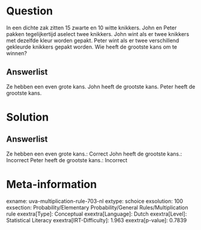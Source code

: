 Question
========

In een dichte zak zitten 15 zwarte en 10 witte knikkers. John en Peter
pakken tegelijkertijd aselect twee knikkers. John wint als er twee
knikkers met dezelfde kleur worden gepakt. Peter wint als er twee
verschillend gekleurde knikkers gepakt worden. Wie heeft de grootste
kans om te winnen?

Answerlist
----------

Ze hebben een even grote kans.
John heeft de grootste kans.
Peter heeft de grootste kans.

Solution
========

Answerlist
----------

Ze hebben een even grote kans.: Correct
John heeft de grootste kans.: Incorrect
Peter heeft de grootste kans.: Incorrect

Meta-information
================
exname: uva-multiplication-rule-703-nl
extype: schoice
exsolution: 100
exsection: Probability/Elementary Probability/General Rules/Multiplication rule
exextra[Type]: Conceptual
exextra[Language]: Dutch
exextra[Level]: Statistical Literacy
exextra[IRT-Difficulty]: 1.963
exextra[p-value]: 0.7839
